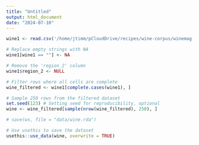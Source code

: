 ```yaml
---
title: "Untitled"
output: html_document
date: "2024-07-10"
---
```





```r
wine1 <- read.csv('/home/jtimm/pCloudDrive/recipes/wine-corpus/winemag-data_first150k.csv')

# Replace empty strings with NA
wine1[wine1 == ""] <- NA

# Remove the 'region_2' column
wine1$region_2 <- NULL

# Filter rows where all cells are complete
wine_filtered <- wine1[complete.cases(wine1), ]

# Sample 250 rows from the filtered dataset
set.seed(123) # Setting seed for reproducibility, optional
wine <- wine_filtered[sample(nrow(wine_filtered), 250), ]

# save(ws, file = "data/wine.rda")

# Use usethis to save the dataset
usethis::use_data(wine, overwrite = TRUE)
```

